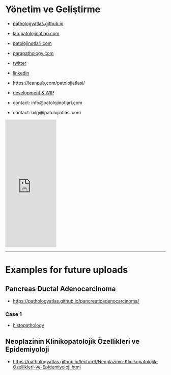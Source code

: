 # Yönetim ve Geliştirme

-   [pathologyatlas.github.io](https://pathologyatlas.github.io/)

-   [lab.patolojinotlari.com](https://lab.patolojinotlari.com)

-   [patolojinotlari.com](https://patolojinotlari.com)

-   [parapathology.com](https://parapathology.com)

-   [twitter](https://twitter.com/patolojinotlari)

-   [linkedin](https://www.linkedin.com/company/patoloji-notlari)

-   https://leanpub.com/patolojiatlasi/

-   [development & WIP](https://pathologyatlas.github.io/development.md)

-   contact: info\@patolojinotlari.com

-   contact: bilgi\@patolojiatlasi.com

<iframe width="160" height="400" src="https://leanpub.com/patolojiatlasi/embed" frameborder="0" allowtransparency="true">

</iframe>

------------------------------------------------------------------------

# Examples for future uploads

## Pancreas Ductal Adenocarcinoma

-   <https://pathologyatlas.github.io/pancreaticadenocarcinoma/>

### Case 1

-   [histopathology](https://pathologyatlas.github.io/pancreaticadenocarcinoma/case1-histopathology/viewer_z0.html)

## Neoplazinin Klinikopatolojik Özellikleri ve Epidemiyoloji

-   <https://pathologyatlas.github.io/lecture1/Neoplazinin-Klinikopatolojik-Ozellikleri-ve-Epidemiyoloji.html>
